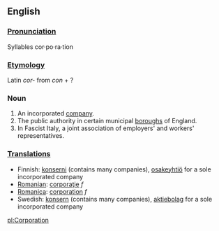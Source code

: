 ==English==
===[[Pronunciation]]===
Syllables
cor·po·ra·tion

===[[Etymology]]===
Latin ''cor-'' from ''con'' + ?
===Noun===
#An incorporated [[company]].
#The public authority in certain municipal [[boroughs]] of England.
#In Fascist Italy, a joint association of employers' and workers' representatives.
===[[Translation]]s===
*Finnish: [[konserni]] (contains many companies), [[osakeyhtiö]] for a sole incorporated company
*[[Romanian]]: [[corporaţie]] ''f''
*[[Romanica]]: [[corporation]] ''f''
*Swedish: [[konsern]] (contains many companies), [[aktiebolag]] for a sole incorporated company

[[pl:Corporation]]